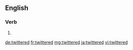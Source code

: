 ==English==

===Verb===
{{head|en|verb form}}

# {{en-past of|twitter}}

[[de:twittered]]
[[fr:twittered]]
[[mg:twittered]]
[[ja:twittered]]
[[vi:twittered]]